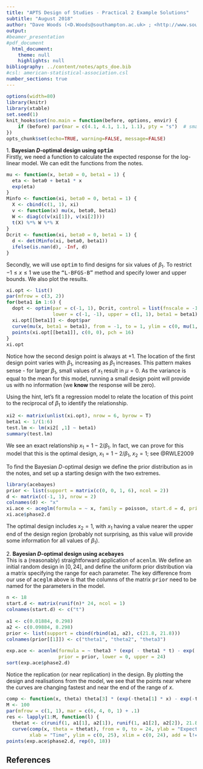 ```yaml
---
title: "APTS Design of Studies - Practical 2 Example Solutions"
subtitle: "August 2018"
author: "Dave Woods (<D.Woods@southampton.ac.uk> ; <http://www.southampton.ac.uk/~davew>) <br> Statistical Sciences Research Institute, University of Southampton"
output: 
#beamer_presentation
#pdf_document
  html_document:
    theme: null
    highlights: null
bibliography: ../content/notes/apts_doe.bib
#csl: american-statistical-association.csl
number_sections: true
---
```


\newcommand{\bx}{\boldsymbol{x}}
\newcommand{\btheta}{\boldsymbol{\theta}}
\newcommand{\bbeta}{\boldsymbol{\beta}}
\newcommand{\bvarepsilon}{\boldsymbol{\varepsilon}}
\newcommand{\by}{\boldsymbol{y}}
\newcommand{\rT}{\mathrm{T}}
\newcommand{\Var}{\operatorname{Var}}


<style>
pre {
  font-size: 15px;
}
</style>

```r
options(width=80)
library(knitr)
library(xtable)
set.seed(1)
knit_hooks$set(no.main = function(before, options, envir) {
    if (before) par(mar = c(4.1, 4.1, 1.1, 1.1), pty = "s")  # smaller margin on top
})
opts_chunk$set(echo=TRUE, warning=FALSE, message=FALSE)
```

<!-- pseudo-Bayesian design using optim-->
1\. **Bayesian $D$-optimal design using <tt>optim</tt>**    
Firstly, we need a function to calculate the expected response for the log-linear model. We can edit the functions from the notes.

```r
mu <- function(x, beta0 = 0, beta1 = 1) {
  eta <- beta0 + beta1 * x
  exp(eta)
}
Minfo <- function(xi, beta0 = 0, beta1 = 1) {
  X <- cbind(c(1, 1), xi)
  v <- function(x) mu(x, beta0, beta1)
  W <- diag(c(v(xi[1]), v(xi[2])))
  t(X) %*% W %*% X
}
Dcrit <- function(xi, beta0 = 0, beta1 = 1) {
  d <- det(Minfo(xi, beta0, beta1))
  ifelse(is.nan(d), -Inf, d)
}  
```

Secondly, we will use <tt>optim</tt> to find designs for six values of $\beta_1$. To restrict $-1\le x\le 1$ we use the <tt>"L-BFGS-B"</tt> method and specify lower and upper bounds. We also plot the results.
```r
xi.opt <- list()
par(mfrow = c(3, 2))
for(beta1 in 1:6) {
  dopt <- optim(par = c(-1, 1), Dcrit, control = list(fnscale = -1), method = "L-BFGS-B", 
                lower = c(-1, -1), upper = c(1, 1), beta1 = beta1)
  xi.opt[[beta1]] <- dopt$par
  curve(mu(x, beta1 = beta1), from = -1, to = 1, ylim = c(0, mu(1, beta1 = beta1)), ylab = "Expected value")
  points(xi.opt[[beta1]], c(0, 0), pch = 16)
}
xi.opt
```

Notice how the second design point is always at $+1$. The location of the first design point varies with $\beta_1$, increasing as $\beta_1$ increases. This pattern makes sense - for larger $\beta_1$, small values of $x_1$ result in $\mu = 0$. As the variance is equal to the mean for this model, running a small design point will provide us with no information (we **know** the response will be zero).

Using the hint, let's fit a regression model to relate the location of this point to the reciprocal of $\beta_1$ to identify the relationship.

```r
xi2 <- matrix(unlist(xi.opt), nrow = 6, byrow = T)
beta1 <- 1/(1:6)
test.lm <- lm(xi2[ ,1] ~ beta1)
summary(test.lm)
```
We see an exact relationship $x_1 = 1 - 2/\beta_1$. In fact, we can prove for this model that this is the optimal design, $x_1 = 1 - 2/\beta_1$, $x_2 = 1$; see @RWLE2009 

To find the Bayesian $D$-optimal design we define the prior distribution as in the notes, and set up a starting design with the two extremes.
```r
library(acebayes)
prior <- list(support = matrix(c(0, 0, 1, 6), ncol = 2))
d <- matrix(c(-1, 1), nrow = 2)
colnames(d) <- "x"
xi.ace <- aceglm(formula = ~ x, family = poisson, start.d = d, prior = prior, N2 = 0) 
xi.ace$phase2.d
```
The optimal design includes $x_2 = 1$, with $x_1$ having a value nearer the upper end of the design region (probably not surprising, as this value will provide some information for all values of $\beta_1$).


<!-- pseudo-Bayesian design using ace -->
2\. **Bayesian $D$-optimal design using <tt>acebayes</tt>**  
This is a (reasonably) straightforward application of <tt>acenlm</tt>. We define an initial random design in $[0,24]$, and define the uniform prior distribution via a matrix specifying the range for each parameter. The key difference from our use of <tt>aceglm</tt> above is that the columns of the matrix <tt>prior</tt> need to be named for the parameters in the model.

```r
n <- 18
start.d <- matrix(runif(n)* 24, ncol = 1)
colnames(start.d) <- c("t")

a1 <- c(0.01884, 0.298)
a2 <- c(0.09884, 8.298)
prior <- list(support = cbind(rbind(a1, a2), c(21.8, 21.8)))
colnames(prior[[1]]) <- c("theta1", "theta2", "theta3")

exp.ace <- acenlm(formula = ~ theta3 * (exp( - theta1 * t) - exp( - theta2 * t)), start.d = start.d, 
                  prior = prior, lower = 0, upper = 24)
sort(exp.ace$phase2.d)
```
Notice the replication (or near replication) in the design. By plotting the design and realisations from the model, we see that the points near where the curves are changing fastest and near the end of the range of $x$.

```r
comp <- function(x, theta) theta[3] * (exp(-theta[1] * x) - exp(-theta[2] * x))
M <- 100
par(mfrow = c(1, 1), mar = c(6, 4, 0, 1) + .1)
res <- lapply(1:M, function(l) {
  thetat <- c(runif(1, a1[1], a2[1]), runif(1, a1[2], a2[2]), 21.8)
  curve(comp(x, theta = thetat), from = 0, to = 24, ylab = "Expected concentration", 
        xlab = "Time", ylim = c(0, 25), xlim = c(0, 24), add = l!=1) })
points(exp.ace$phase2.d, rep(0, 18))
```

## References